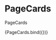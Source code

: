 
<Meta title="components/molecules/PageCards" decorators={[withDesign]} />

# PageCards

PageCards

<Canvas>
  <Story
    name="PageCards"
    parameters={{
      design: {
        type: 'figma',
        url: '',
      },
    }}
    args={{
      pages: [
        {
          pageColor: 'red',
          title: 'Lorem ipsum dolor sit amet, consectetur adipiscing elit.',
        },
        {
          pageColor: 'blue',
          title: 'Lorem ipsum dolor sit amet, consectetur adipiscing elit.',
        },
        {
          pageColor: 'green',
          title: 'Lorem ipsum dolor sit amet, consectetur adipiscing elit.',
        },
        {
          pageColor: 'yellow',
          title: 'Lorem ipsum dolor sit amet, consectetur adipiscing elit.',
        },
        {
          pageColor: 'purple',
          title: 'Lorem ipsum dolor sit amet, consectetur adipiscing elit.',
        },
        {
          pageColor: 'brown',
          title: 'Lorem ipsum dolor sit amet, consectetur adipiscing elit.',
        },
      ],
    }}
  >
    {PageCards.bind({})}
  </Story>
</Canvas>

<ArgsTable of={PageCards} />
